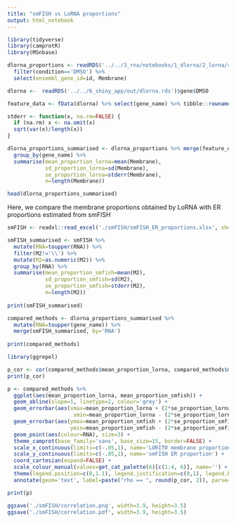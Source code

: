 ```yaml
---
title: "smFISH vs LoRNA proportions"
output: html_notebook
---
```


```r
library(tidyverse)
library(camprotR)
library(MSnbase)
```

```r
dlorna_proportions <- readRDS('../../3_rna/notebooks/1_dlorna/2_lorna/4_proportional_localisation/results/proportions_per_rep.rds')$gene %>%
  filter(condition=='DMSO') %>%
  select(ensembl_gene_id=id, Membrane)
```



```r
dlorna <-  readRDS('../../6_shiny_app/out/dlorna.rds')$gene$DMSO
```

```r
feature_data <- fData(dlorna) %>% select(gene_name) %>% tibble::rownames_to_column('ensembl_gene_id')
```

```r
stderr <- function(x, na.rm=FALSE) {
  if (na.rm) x <- na.omit(x)
  sqrt(var(x)/length(x))
}
```

```r
dlorna_proportions_summarised <- dlorna_proportions %>% merge(feature_data, by='ensembl_gene_id') %>%
  group_by(gene_name) %>%
  summarise(mean_proportion_lorna=mean(Membrane),
            sd_proportion_lorna=sd(Membrane),
            se_proportion_lorna=stderr(Membrane),
            n=length(Membrane))


```

```r
head(dlorna_proportions_summarised)
```


Here, we compare the membrane proportions obtained by LoRNA with ER proportions estimated from smFISH
```r
smFISH <- readxl::read_excel('./smFISH/smFISH_ER_proportions.xlsx', sheet=1)[,1:6]

smFISH_summarised <- smFISH %>%
  mutate(RNA=toupper(RNA)) %>%
  filter(M2!='\\') %>%
  mutate(M2=as.numeric(M2)) %>%
  group_by(RNA) %>%
  summarise(mean_proportion_smfish=mean(M2),
            sd_proportion_smfish=sd(M2),
            se_proportion_smfish=stderr(M2),
            n=length(M2))
  
print(smFISH_summarised)
```


```r
compared_methods <- dlorna_proportions_summarised %>%
  mutate(RNA=toupper(gene_name)) %>%
  merge(smFISH_summarised, by='RNA')
  
print(compared_methods)
```
```r
library(ggrepel)
```

```r

p_cor <- cor(compared_methods$mean_proportion_lorna, compared_methods$mean_proportion_smfish, method='pearson')
print(p_cor)

p <- compared_methods %>%
  ggplot(aes(mean_proportion_lorna, mean_proportion_smfish)) +
  geom_abline(slope=1, linetype=2, colour='grey') +
  geom_errorbar(aes(xmax=mean_proportion_lorna + (2*se_proportion_lorna),
                     xmin=mean_proportion_lorna - (2*se_proportion_lorna))) +
  geom_errorbar(aes(ymax=mean_proportion_smfish + (2*se_proportion_smfish),
                    ymin=mean_proportion_smfish - (2*se_proportion_smfish)), width=0) +
  geom_point(aes(colour=RNA), size=3) +
  theme_camprot(base_family='sans', base_size=15, border=FALSE) +
  scale_x_continuous(limits=c(-.05,1), name='LORITO membrane proportion') +
  scale_y_continuous(limits=c(-.05,1), name='smFISH ER proportion') +
  coord_cartesian(expand=FALSE) +
  scale_colour_manual(values=get_cat_palette(6)[c(1:4, 6)], name='') +
  theme(legend.position=c(0,1.1), legend.justification=c(0,1), legend.background=element_blank()) +
  annotate(geom='text', label=paste("rho == ", round(p_cor, 2)), parse=TRUE, x=0.7, y=0.9, size=5)

print(p)  
```

```r
ggsave('./smFISH/correlation.png', width=3.9, height=3.5)
ggsave('./smFISH/correlation.pdf', width=3.9, height=3.5)
```

